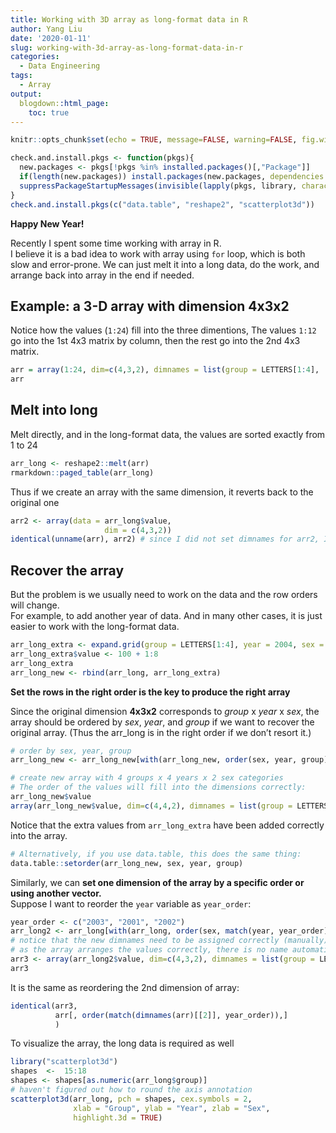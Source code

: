 ```yaml
---
title: Working with 3D array as long-format data in R
author: Yang Liu
date: '2020-01-11'
slug: working-with-3d-array-as-long-format-data-in-r
categories:
  - Data Engineering
tags:
  - Array
output:
  blogdown::html_page:
    toc: true
---
```

```r
knitr::opts_chunk$set(echo = TRUE, message=FALSE, warning=FALSE, fig.width = 4, fig.height = 4)
```

```r
check.and.install.pkgs <- function(pkgs){
  new.packages <- pkgs[!pkgs %in% installed.packages()[,"Package"]]
  if(length(new.packages)) install.packages(new.packages, dependencies = TRUE)
  suppressPackageStartupMessages(invisible(lapply(pkgs, library, character.only = TRUE)))
}
check.and.install.pkgs(c("data.table", "reshape2", "scatterplot3d"))
```

**Happy New Year!**  

Recently I spent some time working with array in R.   
I believe it is a bad idea to work with array using `for` loop, which is both slow and error-prone. We can just melt it into a long data, do the work, and arrange back into array in the end if needed.   

## Example: a 3-D array with dimension **4x3x2**    

Notice how the values (`1:24`) fill into the three dimentions, The values `1:12` go into the 1st 4x3 matrix by column, then the rest go into the 2nd 4x3 matrix.  
```r
arr = array(1:24, dim=c(4,3,2), dimnames = list(group = LETTERS[1:4],  year = 2001:2003, sex = c("F", "M")))
arr
```

## Melt into long  

Melt directly, and in the long-format data, the values are sorted exactly from 1 to 24  

```r
arr_long <- reshape2::melt(arr)
rmarkdown::paged_table(arr_long)
```

Thus if we create an array with the same dimension, it reverts back to the original one  
```r
arr2 <- array(data = arr_long$value,
                     dim = c(4,3,2))
identical(unname(arr), arr2) # since I did not set dimnames for arr2, I need `unname`
```

## Recover the array  

But the problem is we usually need to work on the data and the row orders will change.  
For example, to add another year of data. And in many other cases, it is just easier to work with the long-format data.    
```r
arr_long_extra <- expand.grid(group = LETTERS[1:4], year = 2004, sex = c("F", "M"))
arr_long_extra$value <- 100 + 1:8
arr_long_extra
arr_long_new <- rbind(arr_long, arr_long_extra)
```

**Set the rows in the right order is the key to produce the right array**  

Since the original dimension **4x3x2** corresponds to _group_ x _year_ x _sex_, the array should be ordered by _sex_, _year_, and _group_ if we want to recover the original array. (Thus the arr_long is in the right order if we don't resort it.)

```r
# order by sex, year, group
arr_long_new <- arr_long_new[with(arr_long_new, order(sex, year, group)),]

# create new array with 4 groups x 4 years x 2 sex categories
# The order of the values will fill into the dimensions correctly:
arr_long_new$value
array(arr_long_new$value, dim=c(4,4,2), dimnames = list(group = LETTERS[1:4],  year = 2001:2004, sex = c("F", "M")))
```
Notice that the extra values from `arr_long_extra` have been added correctly into the array.  
  
```r
# Alternatively, if you use data.table, this does the same thing:
data.table::setorder(arr_long_new, sex, year, group)
```


Similarly, we can **set one dimension of the array by a specific order or using another vector.**  
Suppose I want to reorder the `year` variable as `year_order`:  
```r
year_order <- c("2003", "2001", "2002")
arr_long2 <- arr_long[with(arr_long, order(sex, match(year, year_order), group)),]
# notice that the new dimnames need to be assigned correctly (manually)
# as the array arranges the values correctly, there is no name automatically linked to the value
arr3 <- array(arr_long2$value, dim=c(4,3,2), dimnames = list(group = LETTERS[1:4],  year = year_order, sex = c("F", "M")))
arr3
```

It is the same as reordering the 2nd dimension of array:  
```r
identical(arr3,
          arr[, order(match(dimnames(arr)[[2]], year_order)),]
          )
```

To visualize the array, the long data is required as well  
```r
library("scatterplot3d")
shapes  <-  15:18
shapes <- shapes[as.numeric(arr_long$group)]
# haven't figured out how to round the axis annotation 
scatterplot3d(arr_long, pch = shapes, cex.symbols = 2,
              xlab = "Group", ylab = "Year", zlab = "Sex",
              highlight.3d = TRUE)
```


